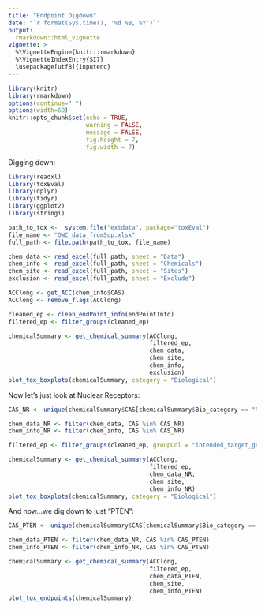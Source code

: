 ```yaml
---
title: "Endpoint Digdown"
date: "`r format(Sys.time(), '%d %B, %Y')`"
output: 
  rmarkdown::html_vignette
vignette: >
  %\VignetteEngine{knitr::rmarkdown}
  %\VignetteIndexEntry{SI7}
  \usepackage[utf8]{inputenc}
---
```



```r
library(knitr)
library(rmarkdown)
options(continue=" ")
options(width=60)
knitr::opts_chunk$set(echo = TRUE,
                      warning = FALSE,
                      message = FALSE,
                      fig.height = 7,
                      fig.width = 7)
```

Digging down:


```r
library(readxl)
library(toxEval)
library(dplyr)
library(tidyr)
library(ggplot2)
library(stringi)

path_to_tox <-  system.file("extdata", package="toxEval")
file_name <- "OWC_data_fromSup.xlsx"
full_path <- file.path(path_to_tox, file_name)

chem_data <- read_excel(full_path, sheet = "Data")
chem_info <- read_excel(full_path, sheet = "Chemicals") 
chem_site <- read_excel(full_path, sheet = "Sites")
exclusion <- read_excel(full_path, sheet = "Exclude")

ACClong <- get_ACC(chem_info$CAS)
ACClong <- remove_flags(ACClong)

cleaned_ep <- clean_endPoint_info(endPointInfo)
filtered_ep <- filter_groups(cleaned_ep)

chemicalSummary <- get_chemical_summary(ACClong,
                                        filtered_ep,
                                        chem_data, 
                                        chem_site, 
                                        chem_info,
                                        exclusion)
plot_tox_boxplots(chemicalSummary, category = "Biological")


```

Now let's just look at Nuclear Receptors:

```r
CAS_NR <- unique(chemicalSummary$CAS[chemicalSummary$Bio_category == "Nuclear Receptor"])

chem_data_NR <- filter(chem_data, CAS %in% CAS_NR)
chem_info_NR <- filter(chem_info, CAS %in% CAS_NR)

filtered_ep <- filter_groups(cleaned_ep, groupCol = "intended_target_gene_symbol")

chemicalSummary <- get_chemical_summary(ACClong,
                                        filtered_ep,
                                        chem_data_NR, 
                                        chem_site, 
                                        chem_info_NR)
plot_tox_boxplots(chemicalSummary, category = "Biological")

```

And now...we dig down to just "PTEN":

```r

CAS_PTEN <- unique(chemicalSummary$CAS[chemicalSummary$Bio_category == "PTEN"])

chem_data_PTEN <- filter(chem_data_NR, CAS %in% CAS_PTEN)
chem_info_PTEN <- filter(chem_info_NR, CAS %in% CAS_PTEN)

chemicalSummary <- get_chemical_summary(ACClong,
                                        filtered_ep,
                                        chem_data_PTEN, 
                                        chem_site, 
                                        chem_info_PTEN)
plot_tox_endpoints(chemicalSummary)

```



